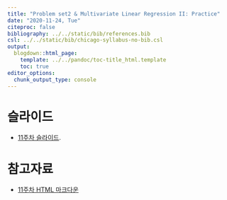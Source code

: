---
title: "Problem set2 & Multivariate Linear Regression II: Practice"
date: "2020-11-24, Tue"
citeproc: false
bibliography: ../../static/bib/references.bib
csl: ../../static/bib/chicago-syllabus-no-bib.csl
output:
  blogdown::html_page:
    template: ../../pandoc/toc-title_html.template
    toc: true
editor_options: 
  chunk_output_type: console
---

# 슬라이드

- <i class="fas fa-file-pdf"></i> [11주차 슬라이드](/images/slides/w11_mlm2_practice_slide.pdf).

# 참고자료

- <i class="fa fa-external-link-square-alt" aria-hidden="true"></i> [11주차 HTML 마크다운](/images/w11_mlm2_practice.html)
